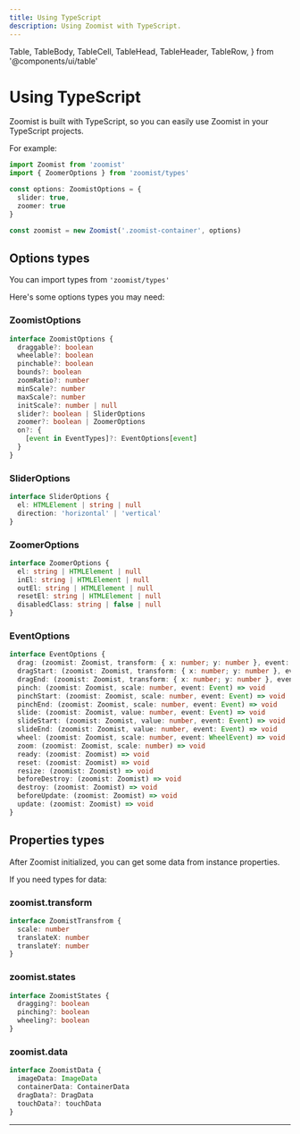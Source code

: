 ```yaml
---
title: Using TypeScript
description: Using Zoomist with TypeScript.
---
```

  Table,
  TableBody,
  TableCell,
  TableHead,
  TableHeader,
  TableRow,
} from '@components/ui/table'

# Using TypeScript

Zoomist is built with TypeScript, so you can easily use Zoomist in your TypeScript projects.

For example:

```ts
import Zoomist from 'zoomist'
import { ZoomerOptions } from 'zoomist/types'

const options: ZoomistOptions = {
  slider: true,
  zoomer: true
}

const zoomist = new Zoomist('.zoomist-container', options)
```

## Options types

You can import types from `'zoomist/types'`

Here's some options types you may need:

### ZoomistOptions

```ts
interface ZoomistOptions {
  draggable?: boolean
  wheelable?: boolean
  pinchable?: boolean
  bounds?: boolean
  zoomRatio?: number
  minScale?: number
  maxScale?: number
  initScale?: number | null
  slider?: boolean | SliderOptions
  zoomer?: boolean | ZoomerOptions
  on?: {
    [event in EventTypes]?: EventOptions[event]
  }
}
```

### SliderOptions

```ts
interface SliderOptions {
  el: HTMLElement | string | null
  direction: 'horizontal' | 'vertical'
}
```

### ZoomerOptions

```ts
interface ZoomerOptions {
  el: string | HTMLElement | null
  inEl: string | HTMLElement | null
  outEl: string | HTMLElement | null
  resetEl: string | HTMLElement | null
  disabledClass: string | false | null
}
```

### EventOptions

```ts
interface EventOptions {
  drag: (zoomist: Zoomist, transform: { x: number; y: number }, event: Event) => void
  dragStart: (zoomist: Zoomist, transform: { x: number; y: number }, event: Event) => void
  dragEnd: (zoomist: Zoomist, transform: { x: number; y: number }, event: Event) => void
  pinch: (zoomist: Zoomist, scale: number, event: Event) => void
  pinchStart: (zoomist: Zoomist, scale: number, event: Event) => void
  pinchEnd: (zoomist: Zoomist, scale: number, event: Event) => void
  slide: (zoomist: Zoomist, value: number, event: Event) => void
  slideStart: (zoomist: Zoomist, value: number, event: Event) => void
  slideEnd: (zoomist: Zoomist, value: number, event: Event) => void
  wheel: (zoomist: Zoomist, scale: number, event: WheelEvent) => void
  zoom: (zoomist: Zoomist, scale: number) => void
  ready: (zoomist: Zoomist) => void
  reset: (zoomist: Zoomist) => void
  resize: (zoomist: Zoomist) => void
  beforeDestroy: (zoomist: Zoomist) => void
  destroy: (zoomist: Zoomist) => void
  beforeUpdate: (zoomist: Zoomist) => void
  update: (zoomist: Zoomist) => void
}
```

## Properties types

After Zoomist initialized, you can get some data from instance properties.

If you need types for data:

### zoomist.transform

```ts
interface ZoomistTransfrom {
  scale: number
  translateX: number
  translateY: number
}
```

### zoomist.states

```ts
interface ZoomistStates {
  dragging?: boolean
  pinching?: boolean
  wheeling?: boolean
}
```

### zoomist.data

```ts
interface ZoomistData {
  imageData: ImageData
  containerData: ContainerData
  dragData?: DragData
  touchData?: touchData
}
```

---
